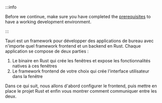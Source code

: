 :::info

Before we continue, make sure you have completed the [prerequisites][] to have a working development environment.

:::

Tauri est un framework pour développer des applications de bureau avec n'importe quel framework frontend et un backend en Rust. Chaque application se compose de deux parties :

1. Le binaire en Rust qui crée les fenêtres et expose les fonctionnalités natives à ces fenêtres
2. Le framework frontend de votre choix qui crée l'interface utilisateur dans la fenêtre

Dans ce qui suit, nous allons d'abord configurer le frontend, puis mettre en place le projet Rust et enfin vous montrer comment communiquer entre les deux.

[prerequisites]: ../../prerequisites.md